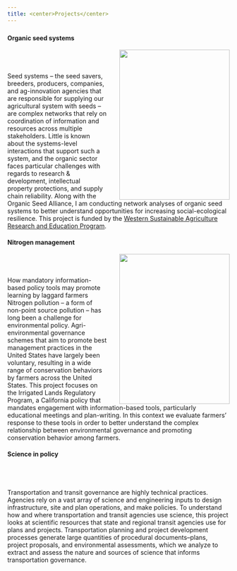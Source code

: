 ```yaml
---
title: <center>Projects</center>
---
```

### {.tabset .tabset-fade}

#### Organic seed systems
<img width="250" height="340" style="float: right; margin-left: 2em;" src="img/field.jpg">
<br>
<br>
<br>
Seed systems -- the seed savers, breeders, producers, companies, and ag-innovation agencies that are responsible for supplying our agricultural system with seeds -- are complex networks that rely on coordination of information and resources across multiple stakeholders.  Little is known about the systems-level interactions that support such a system, and the organic sector faces particular challenges with regards to research & development, intellectual property protections, and supply chain reliability. Along with the Organic Seed Alliance, I am conducting network analyses of organic seed systems to better understand opportunities for increasing social-ecological resilience. This project is funded by the [Western Sustainable Agriculture Research and Education Program](https://projects.sare.org/sare_project/GW20-216/).


#### Nitrogen management
<img width="250" height="340" style="float: right; margin-left: 2em;" src="img/tractor.jpg">
<br>
<br>
<br>
How mandatory information-based policy tools may promote learning by laggard farmers
Nitrogen pollution -- a form of non-point source pollution -- has long been a challenge for environmental policy. Agri-environmental governance schemes that aim to promote best management practices in the United States
have largely been voluntary, resulting in a wide range of conservation behaviors by farmers across the United States. This project focuses on the Irrigated Lands Regulatory Program, a California policy that mandates engagement with information-based tools, particularly educational meetings and plan-writing. In this context we evaluate farmers' response to these tools in order to better understand the complex relationship between environmental governance and promoting conservation behavior among farmers.


#### Science in policy
<br>
<br>
<br>
Transportation and transit governance are highly technical practices. Agencies rely on a vast array of science and engineering inputs to design infrastructure, site and plan operations, and make policies. To understand how and where transportation and transit agencies use science, this project looks at scientific resources that state and regional transit agencies use for plans and projects. Transportation planning and project development processes generate large quantities of procedural documents--plans, project proposals, and environmental assessments, which we analyze to extract and assess the nature and sources of science that informs transportation governance.
